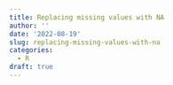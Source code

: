 ```yaml
---
title: Replacing missing values with NA
author: ''
date: '2022-08-19'
slug: replacing-missing-values-with-na
categories:
  - R
draft: true
---
```

